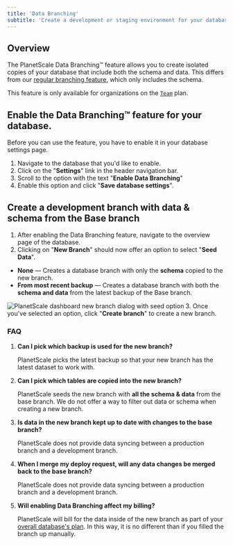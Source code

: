 ```yaml
---
title: 'Data Branching'
subtitle: 'Create a development or staging environment for your database pre-seeded with data and schema'
---
```


## Overview

The PlanetScale Data Branching&trade; feature allows you to create isolated copies of your database that include both the schema and data. This differs from our [regular branching feature](/concepts/branching), which only includes the schema.

This feature is only available for organizations on the [`Team`](https://planetscale.com/pricing) plan.

## Enable the Data Branching&trade; feature for your database.
Before you can use the feature, you have to enable it in your database settings page.

1. Navigate to the database that you'd like to enable. 
2. Click on the "**Settings**" link in the header navigation bar. 
3. Scroll to the option with the text "**Enable Data Branching**"
4. Enable this option and click "**Save database settings**".


<VideoBlock src='/img/docs/enable-data-branching.mp4' />


## Create a development branch with data & schema from the Base branch
1. After enabling the Data Branching feature, navigate to the overview page of the database.
2. Clicking on "**New Branch**" should now offer an option to select "**Seed Data**".
- **None** &mdash; Creates a database branch with only the **schema** copied to the new branch.
- **From most recent backup** &mdash; Creates a database branch with both the **schema and data** from the latest backup of the Base branch.

![PlanetScale dashboard new branch dialog with seed option](/img/docs/new-data-branch.png)
3. Once you've selected an option, click "**Create branch**" to create a new branch.

<VideoBlock src='/img/docs/create-new-data-branch.mp4' />



### FAQ

1. **Can I pick which backup is used for the new branch?**

   PlanetScale picks the latest backup so that your new branch has the latest dataset to work with.

2. **Can I pick which tables are copied into the new branch?**

   PlanetScale seeds the new branch with **all the schema & data** from the base branch. 
   We do not offer a way to filter out data or schema when creating a new branch.

3. **Is data in the new branch kept up to date with changes to the base branch?**

   PlanetScale does not provide data syncing between a production branch and a development branch.

4. **When I merge my deploy request, will any data changes be merged back to the base branch?**

   PlanetScale does not provide data syncing between a production branch and a development branch.

5. **Will enabling Data Branching affect my billing?**

   PlanetScale will bill for the data inside of the new branch as part of your [overall database's plan](/concepts/billing#planetscale-plans). In this way, it is no different than if you filled the branch up manually.
